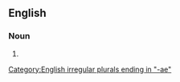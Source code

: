 ==English==

===Noun===
{{head|en|noun plural form}}

# {{en-irregular plural of|spermatheca}}

[[Category:English irregular plurals ending in "-ae"]]